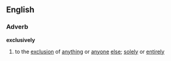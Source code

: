 ==English==

===Adverb===
'''exclusively'''
# to the [[exclusion]] of [[anything]] or [[anyone]] [[else]]; [[solely]] or [[entirely]]